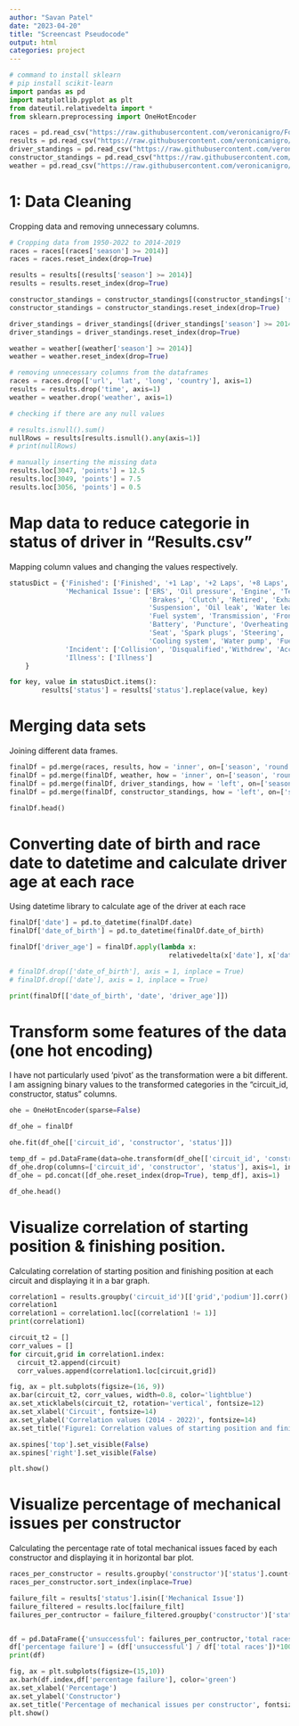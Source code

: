```yaml
---
author: "Savan Patel"
date: "2023-04-20"
title: "Screencast Pseudocode"
output: html
categories: project
---
```


```python
# command to install sklearn
# pip install scikit-learn
import pandas as pd
import matplotlib.pyplot as plt
from dateutil.relativedelta import *
from sklearn.preprocessing import OneHotEncoder
```

```python
races = pd.read_csv("https://raw.githubusercontent.com/veronicanigro/Formula_1/master/data%20collection/races.csv")
results = pd.read_csv("https://raw.githubusercontent.com/veronicanigro/Formula_1/master/data%20collection/results.csv")
driver_standings = pd.read_csv("https://raw.githubusercontent.com/veronicanigro/Formula_1/master/data%20collection/driver_standings.csv")
constructor_standings = pd.read_csv("https://raw.githubusercontent.com/veronicanigro/Formula_1/master/data%20collection/constructor_standings.csv")
weather = pd.read_csv("https://raw.githubusercontent.com/veronicanigro/Formula_1/master/data%20collection/weather.csv")
```


# 1: Data Cleaning
Cropping data and removing unnecessary columns.
```python
# Cropping data from 1950-2022 to 2014-2019
races = races[(races['season'] >= 2014)]
races = races.reset_index(drop=True)

results = results[(results['season'] >= 2014)]
results = results.reset_index(drop=True)

constructor_standings = constructor_standings[(constructor_standings['season'] >= 2014)]
constructor_standings = constructor_standings.reset_index(drop=True)

driver_standings = driver_standings[(driver_standings['season'] >= 2014)]
driver_standings = driver_standings.reset_index(drop=True)

weather = weather[(weather['season'] >= 2014)]
weather = weather.reset_index(drop=True)

# removing unnecessary columns from the dataframes
races = races.drop(['url', 'lat', 'long', 'country'], axis=1)
results = results.drop('time', axis=1)
weather = weather.drop('weather', axis=1)

# checking if there are any null values

# results.isnull().sum()
nullRows = results[results.isnull().any(axis=1)]
# print(nullRows)

# manually inserting the missing data
results.loc[3047, 'points'] = 12.5
results.loc[3049, 'points'] = 7.5
results.loc[3056, 'points'] = 0.5
```


# Map data to reduce categorie in status of driver in "Results.csv"
Mapping column values and changing the values respectively.
```python
statusDict = {'Finished': ['Finished', '+1 Lap', '+2 Laps', '+8 Laps', '+3 Laps', '+4 Laps', '+6 Laps', '+5 Laps'],
              'Mechanical Issue': ['ERS', 'Oil pressure', 'Engine', 'Technical', 'Gearbox', 'Electrical', 'Power Unit', 
                                   'Brakes', 'Clutch', 'Retired', 'Exhaust', 'Mechanical', 'Turbo', 'Rear wing', 'Drivetrain', 
                                   'Suspension', 'Oil leak', 'Water leak', 'Water pressure', 'Electronics', 'Wheel', 'Power loss',
                                   'Fuel system', 'Transmission', 'Front wing', 'Tyre', 'Throttle', 'Brake duct', 'Hydraulics',
                                   'Battery', 'Puncture', 'Overheating', 'Wheel nut', 'Vibrations', 'Driveshaft', 'Fuel pressure',
                                   'Seat', 'Spark plugs', 'Steering', 'Damage', 'Out of fuel', 'Debris', 'Radiator', 
                                   'Cooling system', 'Water pump', 'Fuel leak', 'Fuel pump', 'Undertray', 'Differential'],
              'Incident': ['Collision', 'Disqualified','Withdrew', 'Accident', 'Collision damage', 'Spun off', 'Excluded'],
              'Illness': ['Illness']
    }

for key, value in statusDict.items():
        results['status'] = results['status'].replace(value, key)
```

# Merging data sets
Joining different data frames.
```python
finalDf = pd.merge(races, results, how = 'inner', on=['season', 'round', 'circuit_id'])
finalDf = pd.merge(finalDf, weather, how = 'inner', on=['season', 'round', 'circuit_id'])
finalDf = pd.merge(finalDf, driver_standings, how = 'left', on=['season', 'round', 'driver'])
finalDf = pd.merge(finalDf, constructor_standings, how = 'left', on=['season', 'round', 'constructor'])

finalDf.head()
```

# Converting date of birth and race date to datetime and calculate driver age at each race
Using datetime library to calculate age of the driver at each race
```python
finalDf['date'] = pd.to_datetime(finalDf.date)
finalDf['date_of_birth'] = pd.to_datetime(finalDf.date_of_birth)

finalDf['driver_age'] = finalDf.apply(lambda x: 
                                        relativedelta(x['date'], x['date_of_birth']).years, axis=1)

# finalDf.drop(['date_of_birth'], axis = 1, inplace = True)
# finalDf.drop(['date'], axis = 1, inplace = True)

print(finalDf[['date_of_birth', 'date', 'driver_age']])
```

# Transform some features of the data (one hot encoding)
I have not particularly used 'pivot' as the transformation were a bit different. I am assigning binary values to the transformed categories in the "circuit_id, constructor, status" columns.
```python
ohe = OneHotEncoder(sparse=False)

df_ohe = finalDf

ohe.fit(df_ohe[['circuit_id', 'constructor', 'status']])

temp_df = pd.DataFrame(data=ohe.transform(df_ohe[['circuit_id', 'constructor', 'status']]), columns=ohe.get_feature_names_out())
df_ohe.drop(columns=['circuit_id', 'constructor', 'status'], axis=1, inplace=True)
df_ohe = pd.concat([df_ohe.reset_index(drop=True), temp_df], axis=1)

df_ohe.head()
```

# Visualize correlation of starting position & finishing position. 
Calculating correlation of starting position and finishing position at each circuit and displaying it in a bar graph.
```python
correlation1 = results.groupby('circuit_id')[['grid','podium']].corr()['podium']
correlation1
correlation1 = correlation1.loc[(correlation1 != 1)]
print(correlation1)

circuit_t2 = []
corr_values = []
for circuit,grid in correlation1.index:
  circuit_t2.append(circuit)
  corr_values.append(correlation1.loc[circuit,grid])

fig, ax = plt.subplots(figsize=(16, 9))
ax.bar(circuit_t2, corr_values, width=0.8, color='lightblue')
ax.set_xticklabels(circuit_t2, rotation='vertical', fontsize=12)
ax.set_xlabel('Circuit', fontsize=14)
ax.set_ylabel('Correlation values (2014 - 2022)', fontsize=14)
ax.set_title('Figure1: Correlation values of starting position and finishing position per circuit', fontsize=16)

ax.spines['top'].set_visible(False)
ax.spines['right'].set_visible(False)

plt.show()
```

# Visualize percentage of mechanical issues per constructor
Calculating the percentage rate of total mechanical issues faced by each constructor and displaying it in horizontal bar plot.
```python
races_per_constructor = results.groupby('constructor')['status'].count()
races_per_constructor.sort_index(inplace=True)

failure_filt = results['status'].isin(['Mechanical Issue']) 
failure_filtered = results.loc[failure_filt] 
failures_per_contructor = failure_filtered.groupby('constructor')['status'].count() 


df = pd.DataFrame({'unsuccessful': failures_per_contructor,'total races':races_per_constructor}) 
df['percentage failure'] = (df['unsuccessful'] / df['total races'])*100  
print(df)

fig, ax = plt.subplots(figsize=(15,10))
ax.barh(df.index,df['percentage failure'], color='green')
ax.set_xlabel('Percentage')
ax.set_ylabel('Constructor')
ax.set_title('Percentage of mechanical issues per constructor', fontsize=16)
plt.show()
```